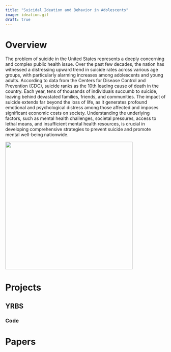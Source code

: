 ```yaml
---
title: "Suicidal Ideation and Behavior in Adolescents"
image: ideation.gif
draft: true
---
```


# Overview

The problem of suicide in the United States represents a deeply concerning and complex public health issue. Over the past few decades, the nation has witnessed a distressing upward trend in suicide rates across various age groups, with particularly alarming increases among adolescents and young adults. According to data from the Centers for Disease Control and Prevention (CDC), suicide ranks as the 10th leading cause of death in the country. Each year, tens of thousands of individuals succumb to suicide, leaving behind devastated families, friends, and communities. The impact of suicide extends far beyond the loss of life, as it generates profound emotional and psychological distress among those affected and imposes significant economic costs on society. Understanding the underlying factors, such as mental health challenges, societal pressures, access to lethal means, and insufficient mental health resources, is crucial in developing comprehensive strategies to prevent suicide and promote mental well-being nationwide.


![](suicidality.gif){height=400}

# Projects

## YRBS

### Code

# Papers
